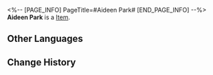 <%-- [PAGE_INFO]
PageTitle=#Aideen Park#
[END_PAGE_INFO] --%>
{{Item Infobox
|title       = Aideen Park
|id          = 223200
|image       = Dreamscape Pass Sticker Aideen Park.png
|type        = 
|invCategory = 
|rarity      = 4
|effect      = Digital stickers that can be used to decorate the pages of the Dreamtour Handbook. They come in many different styles.
|description = 
|source1     = Visit Aideen Park
}}
{{Description|1=If you have nothing to do, a short jaunt around the park counts as a form of trailblaze, too.}}
'''Aideen Park''' is a [[Item]].

==Other Languages==
{{Other Languages
|en   = Aideen Park
|zhs  = 艾迪恩公园
|zht  = 艾迪恩公園
|ja   = エディオンパーク
|ko   = 에이딘 공원
|es   = Parque Aideen
|fr   = Parc Aideen
|ru   = Парк Айдена
|th   = สวน Aideen
|vi   = Công Viên Aideen
|de   = Aideen-Park
|id   = Aideen Park
|pt   = Parque Aideen
}}

==Change History==
{{Change History|2.0}}